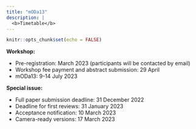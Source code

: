```yaml
---
title: "mODa13"
description: |
  <b>Timetable</b>
---
```


```r
knitr::opts_chunk$set(echo = FALSE)
```

**Workshop:**

 - Pre-registration: March 2023 (participants will be contacted by email)
 - Workshop fee payment and abstract submission: 29 April
 - mODa13: 9-14 July 2023

**Special issue:**

 - Full paper submission deadline: 31 December 2022
 - Deadline for first reviews: 31 January 2023
 - Acceptance notification: 10 March 2023
 - Camera-ready versions: 17 March 2023

